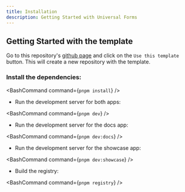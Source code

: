 ```yaml
---
title: Installation
description: Getting Started with Universal Forms
---
```


## Getting Started with the template

Go to this repository's [github page](https://github.com/gabimoncha/rnr-forms) and click on the `Use this template` button. This will create a new repository with the template.

### Install the dependencies:

<BashCommand command={`pnpm install`} />

- Run the development server for both apps:

<BashCommand command={`pnpm dev`} />

- Run the development server for the docs app:

<BashCommand command={`pnpm dev:docs`} />

- Run the development server for the showcase app:

<BashCommand command={`pnpm dev:showcase`} />

- Build the registry:

<BashCommand command={`pnpm registry`} />
